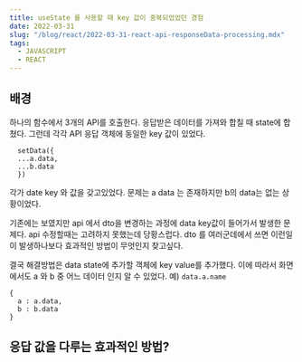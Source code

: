 ```yaml
---
title: useState 를 사용할 때 key 값이 중복되었었던 경험
date: 2022-03-31
slug: "/blog/react/2022-03-31-react-api-responseData-processing.mdx"
tags:
  - JAVASCRIPT
  - REACT
--- 
```


## 배경

하나의 함수에서 3개의 API를 호출한다.
응답받은 데이터를 가져와 합칠 때 state에 합쳤다.
그런데 각각 API 응답 객체에 동일한 key 값이 있었다.

```
  setData({
  ...a.data,
  ...b.data
  })
```

각가 date key 와 값을 갖고있었다.
문제는 
a data 는 존재하지만 b의 data는 없는 상황이었다.


기존에는 보였지만
api 에서 dto을 변경하는 과정에 data key값이 들어가서 발생한 문제다.
api 수정할때는 고려하지 못했는데 당황스럽다.
dto 를 여러군데에서 쓰면 이런일이 발생하나보다
효과적인 방법이 무엇인지 찾고싶다.

결국 해결방법은 data state에 추가할 객체에 key value를 추가했다.
이에 따라서 화면에서도 a 와 b 중 어느 데이터 인지 알 수 있었다.
예) `data.a.name`


```
{
  a : a.data,
  b : b.data
}
```


## 응답 값을 다루는 효과적인 방법?
